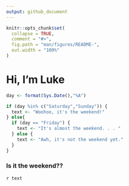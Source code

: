```yaml
---
output: github_document
---
```


<!-- README.md is generated from README.Rmd. Please edit that file -->

```r
knitr::opts_chunk$set(
  collapse = TRUE,
  comment = "#>",
  fig.path = "man/figures/README-",
  out.width = "100%"
)
```

# Hi, I'm Luke

```r
day <- format(Sys.Date(),"%A")

if (day %in% c("Saturday","Sunday")) {
  text <- "Woohoo, it's the weekend!"
} else{
  if (day == "Friday") {
    text <- "It's almost the weekend. . . "
  } else {
    text <- "Awh, it's not the weekend yet."
  }
}
```

### Is it the weekend??  
`r text`


